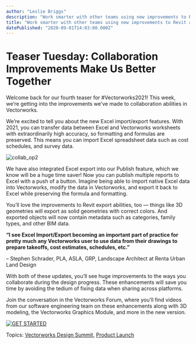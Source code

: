 ```yaml
---
author: "Leslie Briggs"
description: "Work smarter with other teams using new improvements to Revit and Excel import/export capabilities in Vectorworks 2021."
title: "Work smarter with other teams using new improvements to Revit and Excel import/export capabilities in Vectorworks 2021." 
datePublished: "2020-09-01T14:03:08.000Z"
---
```

# Teaser Tuesday: Collaboration Improvements Make Us Better Together

Welcome back for our fourth teaser for #Vectorworks2021! This week, we’re getting into the improvements we’ve made to collaboration abilities in Vectorworks.

We’re excited to tell you about the new Excel import/export features. With 2021, you can transfer data between Excel and Vectorworks worksheets with extraordinarily high accuracy, so formatting and formulas are preserved. This means you can import Excel spreadsheet data such as cost schedules, and survey data.

![collab_op2](https://blog.vectorworks.net/hs-fs/hubfs/Blog%20Images/200901_TeaserTuesday4+Launch2021/collab_op2.jpg?width=1440&name=collab_op2.jpg)

We have also integrated Excel export into our Publish feature, which we know will be a huge time saver! Now you can publish multiple reports to Excel with a push of a button. Imagine being able to import native Excel data into Vectorworks, modify the data in Vectorworks, and export it back to Excel while preserving the formula and formatting.

You’ll love the improvements to Revit export abilities, too — things like 3D geometries will export as solid geometries with correct colors. And exported objects will now contain metadata such as categories, family types, and other BIM data.

**“I see Excel Import/Export becoming an important part of practice for pretty much any Vectorworks user to use data from their drawings to prepare takeoffs, cost estimates, schedules, etc.”**

– Stephen Schrader, PLA, ASLA, GRP, Landscape Architect at Renta Urban Land Design

With both of these updates, you’ll see huge improvements to the ways you collaborate during the design progress. These enhancements will save you time by avoiding the tedium of fixing data when sharing across platforms.

Join the conversation in the Vectorworks Forum, where you’ll find videos from our software engineering team on these enhancements along with 3D modeling, the Vectorworks Graphics Module, and more in the new version.

[![GET STARTED](https://no-cache.hubspot.com/cta/default/3018241/cef4a37a-64c1-42a9-a8c2-23160ff38c14.png)](https://cta-redirect.hubspot.com/cta/redirect/3018241/cef4a37a-64c1-42a9-a8c2-23160ff38c14) 

 Topics: [Vectorworks Design Summit](https://blog.vectorworks.net/topic/vectorworks-design-summit), [Product Launch](https://blog.vectorworks.net/topic/product-launch) 

 